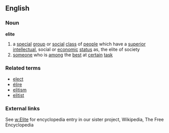 ==English==

===Noun===

'''elite'''

#a [[special]] [[group]] or [[social]] [[class]] of [[people]] which have a [[superior]] [[intellectual]], social or [[economic]] [[status]] as, the elite of society
#[[someone]] who is [[among]] the [[best]] at [[certain]] [[task]]

===Related terms===
*[[elect]]
*[[élire]]
*[[elitism]]
*[[elitist]]

=== External links ===

See [[w:Elite]] for encyclopedia entry in our sister project, Wikipedia, The Free Encyclopedia